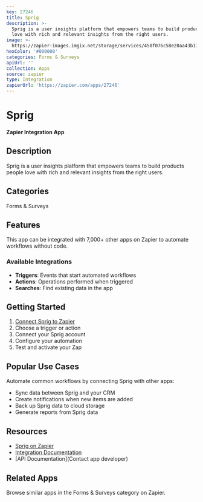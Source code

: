 ```yaml
---
key: 27246
title: Sprig
description: >-
  Sprig is a user insights platform that empowers teams to build products people
  love with rich and relevant insights from the right users.
image: >-
  https://zapier-images.imgix.net/storage/services/450f076c58e20aa43b17790bbd848f45.png?auto=format%2Ccompress&ixlib=python-3.0.0&q=50
hexColor: '#000000'
categories: Forms & Surveys
apiUrl: ''
collection: Apps
source: zapier
type: Integration
zapierUrl: 'https://zapier.com/apps/27246'
---
```

# Sprig

**Zapier Integration App**

## Description

Sprig is a user insights platform that empowers teams to build products people love with rich and relevant insights from the right users.

## Categories

Forms & Surveys

## Features

This app can be integrated with 7,000+ other apps on Zapier to automate workflows without code.

### Available Integrations

- **Triggers**: Events that start automated workflows
- **Actions**: Operations performed when triggered
- **Searches**: Find existing data in the app

## Getting Started

1. [Connect Sprig to Zapier](https://zapier.com/apps/27246)
2. Choose a trigger or action
3. Connect your Sprig account
4. Configure your automation
5. Test and activate your Zap

## Popular Use Cases

Automate common workflows by connecting Sprig with other apps:

- Sync data between Sprig and your CRM
- Create notifications when new items are added
- Back up Sprig data to cloud storage
- Generate reports from Sprig data

## Resources

- [Sprig on Zapier](https://zapier.com/apps/27246)
- [Integration Documentation](https://zapier.com/apps/27246/integrations)
- [API Documentation](Contact app developer)

## Related Apps

Browse similar apps in the Forms & Surveys category on Zapier.
